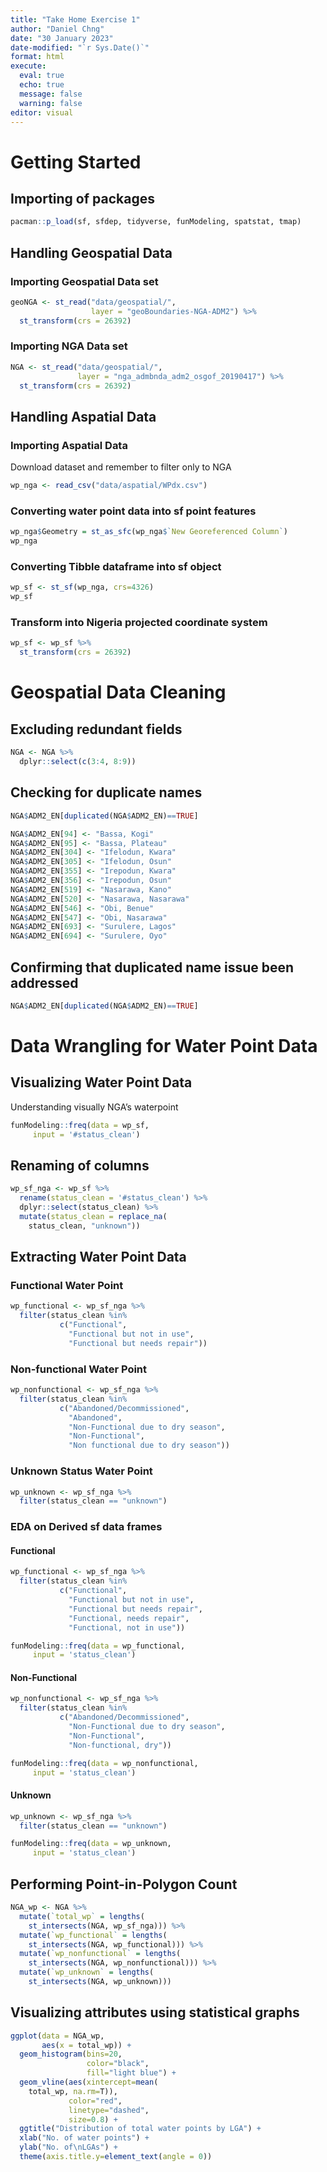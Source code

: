 ```yaml
---
title: "Take Home Exercise 1"
author: "Daniel Chng"
date: "30 January 2023"
date-modified: "`r Sys.Date()`"
format: html
execute: 
  eval: true
  echo: true
  message: false
  warning: false
editor: visual
---
```


# Getting Started 

## Importing of packages

```r
pacman::p_load(sf, sfdep, tidyverse, funModeling, spatstat, tmap)
```

## Handling Geospatial Data

### Importing Geospatial Data set

```r
geoNGA <- st_read("data/geospatial/",
                  layer = "geoBoundaries-NGA-ADM2") %>% 
  st_transform(crs = 26392)
```

### Importing NGA Data set

```r
NGA <- st_read("data/geospatial/",
               layer = "nga_admbnda_adm2_osgof_20190417") %>%
  st_transform(crs = 26392)
```

## Handling Aspatial Data

### Importing Aspatial Data

Download dataset and remember to filter only to NGA

```r
wp_nga <- read_csv("data/aspatial/WPdx.csv")
```

### Converting water point data into sf point features

```r
wp_nga$Geometry = st_as_sfc(wp_nga$`New Georeferenced Column`)
wp_nga
```

### Converting Tibble dataframe into sf object

```r
wp_sf <- st_sf(wp_nga, crs=4326)
wp_sf
```

### Transform into Nigeria projected coordinate system

```r
wp_sf <- wp_sf %>%
  st_transform(crs = 26392)
```

# Geospatial Data Cleaning

## Excluding redundant fields

```r
NGA <- NGA %>%
  dplyr::select(c(3:4, 8:9))
```

## Checking for duplicate names

```r
NGA$ADM2_EN[duplicated(NGA$ADM2_EN)==TRUE]
```

```r
NGA$ADM2_EN[94] <- "Bassa, Kogi"
NGA$ADM2_EN[95] <- "Bassa, Plateau"
NGA$ADM2_EN[304] <- "Ifelodun, Kwara"
NGA$ADM2_EN[305] <- "Ifelodun, Osun"
NGA$ADM2_EN[355] <- "Irepodun, Kwara"
NGA$ADM2_EN[356] <- "Irepodun, Osun"
NGA$ADM2_EN[519] <- "Nasarawa, Kano"
NGA$ADM2_EN[520] <- "Nasarawa, Nasarawa"
NGA$ADM2_EN[546] <- "Obi, Benue"
NGA$ADM2_EN[547] <- "Obi, Nasarawa"
NGA$ADM2_EN[693] <- "Surulere, Lagos"
NGA$ADM2_EN[694] <- "Surulere, Oyo"
```

## Confirming that duplicated name issue been addressed

```r
NGA$ADM2_EN[duplicated(NGA$ADM2_EN)==TRUE]
```

# Data Wrangling for Water Point Data

## Visualizing Water Point Data

Understanding visually NGA's waterpoint

```r
funModeling::freq(data = wp_sf,
     input = '#status_clean')
```

## Renaming of columns

```r
wp_sf_nga <- wp_sf %>% 
  rename(status_clean = '#status_clean') %>%
  dplyr::select(status_clean) %>%
  mutate(status_clean = replace_na(
    status_clean, "unknown"))
```

## Extracting Water Point Data

### Functional Water Point

```r
wp_functional <- wp_sf_nga %>%
  filter(status_clean %in%
           c("Functional",
             "Functional but not in use",
             "Functional but needs repair"))
```

### Non-functional Water Point

```r
wp_nonfunctional <- wp_sf_nga %>%
  filter(status_clean %in%
           c("Abandoned/Decommissioned",
             "Abandoned",
             "Non-Functional due to dry season",
             "Non-Functional",
             "Non functional due to dry season"))
```

### Unknown Status Water Point

```r
wp_unknown <- wp_sf_nga %>%
  filter(status_clean == "unknown")
```

### EDA on Derived sf data frames

#### Functional

```r
wp_functional <- wp_sf_nga %>%
  filter(status_clean %in%
           c("Functional",
             "Functional but not in use",
             "Functional but needs repair",
             "Functional, needs repair",
             "Functional, not in use"))
```

```r
funModeling::freq(data = wp_functional,
     input = 'status_clean')
```

#### Non-Functional

```r
wp_nonfunctional <- wp_sf_nga %>%
  filter(status_clean %in%
           c("Abandoned/Decommissioned",
             "Non-Functional due to dry season",
             "Non-Functional",
             "Non-functional, dry"))
```

```r
funModeling::freq(data = wp_nonfunctional,
     input = 'status_clean')
```

#### Unknown

```r
wp_unknown <- wp_sf_nga %>%
  filter(status_clean == "unknown")
```

```r
funModeling::freq(data = wp_unknown,
     input = 'status_clean')
```

## Performing Point-in-Polygon Count

```r
NGA_wp <- NGA %>% 
  mutate(`total_wp` = lengths(
    st_intersects(NGA, wp_sf_nga))) %>%
  mutate(`wp_functional` = lengths(
    st_intersects(NGA, wp_functional))) %>%
  mutate(`wp_nonfunctional` = lengths(
    st_intersects(NGA, wp_nonfunctional))) %>%
  mutate(`wp_unknown` = lengths(
    st_intersects(NGA, wp_unknown)))
```

## Visualizing attributes using statistical graphs

```r
ggplot(data = NGA_wp,
       aes(x = total_wp)) + 
  geom_histogram(bins=20,
                 color="black",
                 fill="light blue") +
  geom_vline(aes(xintercept=mean(
    total_wp, na.rm=T)),
             color="red", 
             linetype="dashed", 
             size=0.8) +
  ggtitle("Distribution of total water points by LGA") +
  xlab("No. of water points") +
  ylab("No. of\nLGAs") +
  theme(axis.title.y=element_text(angle = 0))
```
